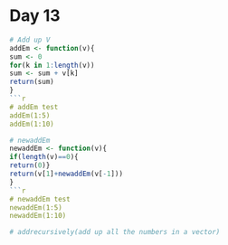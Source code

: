 Day 13
========================================================
```r
# Add up V
addEm <- function(v){
sum <- 0  
for(k in 1:length(v))
sum <- sum + v[k]
return(sum)
}
```r
# addEm test
addEm(1:5)
addEm(1:10)
```

```r
# newaddEm
newaddEm <- function(v){
if(length(v)==0){ 
return(0)}
return(v[1]+newaddEm(v[-1]))
}
```r
# newaddEm test
newaddEm(1:5)
newaddEm(1:10)
```
```r
# addrecursively(add up all the numbers in a vector)

```
```r

```

```

```

